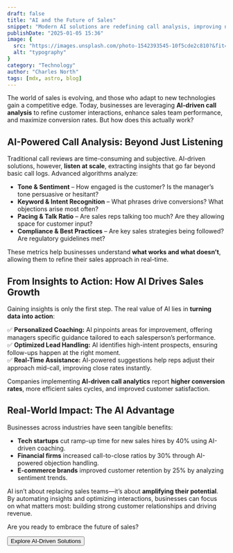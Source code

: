```yaml
---
draft: false
title: "AI and the Future of Sales"
snippet: "Modern AI solutions are redefining call analysis, improving negotiation skills, and boosting lead conversion. Let's explore how these advancements work."
publishDate: "2025-01-05 15:36"
image: {
  src: "https://images.unsplash.com/photo-1542393545-10f5cde2c810?&fit=crop&w=430&h=240",
  alt: "typography"
}
category: "Technology"
author: "Charles North"
tags: [mdx, astro, blog]
---
```



The world of sales is evolving, and those who adapt to new technologies gain a competitive edge. Today, businesses are leveraging **AI-driven call analysis** to refine customer interactions, enhance sales team performance, and maximize conversion rates. But how does this actually work?

## AI-Powered Call Analysis: Beyond Just Listening  

Traditional call reviews are time-consuming and subjective. AI-driven solutions, however, **listen at scale**, extracting insights that go far beyond basic call logs. Advanced algorithms analyze:  

- **Tone & Sentiment** – How engaged is the customer? Is the manager’s tone persuasive or hesitant?  
- **Keyword & Intent Recognition** – What phrases drive conversions? What objections arise most often?  
- **Pacing & Talk Ratio** – Are sales reps talking too much? Are they allowing space for customer input?  
- **Compliance & Best Practices** – Are key sales strategies being followed? Are regulatory guidelines met?  

These metrics help businesses understand **what works and what doesn’t**, allowing them to refine their sales approach in real-time.  

## From Insights to Action: How AI Drives Sales Growth  

Gaining insights is only the first step. The real value of AI lies in **turning data into action**:  

✅ **Personalized Coaching:** AI pinpoints areas for improvement, offering managers specific guidance tailored to each salesperson’s performance.  
✅ **Optimized Lead Handling:** AI identifies high-intent prospects, ensuring follow-ups happen at the right moment.  
✅ **Real-Time Assistance:** AI-powered suggestions help reps adjust their approach mid-call, improving close rates instantly.  

Companies implementing **AI-driven call analytics** report **higher conversion rates**, more efficient sales cycles, and improved customer satisfaction.  

## Real-World Impact: The AI Advantage  

Businesses across industries have seen tangible benefits:  

- **Tech startups** cut ramp-up time for new sales hires by 40% using AI-driven coaching.  
- **Financial firms** increased call-to-close ratios by 30% through AI-powered objection handling.  
- **E-commerce brands** improved customer retention by 25% by analyzing sentiment trends.  

AI isn’t about replacing sales teams—it’s about **amplifying their potential**. By automating insights and optimizing interactions, businesses can focus on what matters most: building strong customer relationships and driving revenue.  

Are you ready to embrace the future of sales?  

<Button>Explore AI-Driven Solutions</Button>